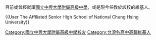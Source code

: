 目前或曾經就讀[[國立中興大學附屬高級中學|國立中興大學附屬高級中學]]，或是現今任教於該校的維基人。

<nowiki>{{User The Affiliated Senior High School of National Chung Hsing University}}</nowiki>

[[Category:國立中興大學附屬高級中學校友|Category:國立中興大學附屬高級中學校友]]
[[Category:台灣各高中高職維基人|Category:台灣各高中高職維基人]]